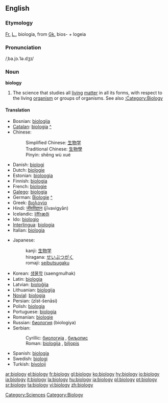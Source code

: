 {{wikipedia}}

==English==
===Etymology===

[[Fr.]] [[L.]], biologia, from [[Gk.]] bios- + logeia

===Pronunciation===
/ˌba.jɔ.ˈlə.dʒɪ/

===Noun===
'''biology'''

# The science that studies all [[living]] [[matter]] in all its forms, with respect to the living [[organism]] or groups of organisms.  See also [[:Category:Biology]]

====Translation====
{{top}}
*Bosnian: [[biologija#Bosnian|biologija]] {{f}}
*[[Catalan]]: [[biologia]] {{f}} [[:ca:biologia|^]]
*Chinese: 
*:Simplified Chinese: [[生物学]] 
*:Traditional Chinese: [[生物學]]
*:Pinyin: shēng wù xué
*Danish: [[biologi]]
*Dutch: [[biologie]]
*Estonian: [[bioloogia]]
*Finnish: [[biologia]]
*French: [[biologie]] {{f}}
*[[Galego]]: [[biología]] {{f}}
*German: [[Biologie]] {{f}} [[:de:Biologie|^]] 
*Greek: [[βιολογία]] {{f}}
*Hindi: [[जीवविज्ञान]] (jīvavigyān)
*Icelandic: [[líffræði]] {{f}} 
*Ido: [[biologio]]
*[[Interlingua]]: [[biologia]] 
*Italian: [[biologia]] {{f}}
{{mid}}
*Japanese: 
*:kanji: [[生物学]] 
*:hiragana: [[せいぶつがく]]
*:romaji: [[seibutsugaku]]
*Korean: [[생물학]] (saengmulhak)
*Latin: [[biologia]] {{f}}
*Latvian: [[bioloĝija]] {{f}}
*Lithuanian: [[biologija]] {{f}}
*[[Novial]]: [[biologia]]
*Persian: {{FAchar|[[زیست‌شناسی]]}} (zīst-šenāsi)
*Polish: [[biologia]] {{f}}
*Portuguese: [[biologia]] {{f}}
*Romanian: [[biologie]] {{f}}
*Russian: [[биология]] (biologiya)
*Serbian:
*:Cyrillic: [[биологија#Serbian|биологија]] {{f}}, [[биљопис]] {{m}}
*:Roman: [[biologija#Serbian|biologija]] {{f}}, [[biljopis]] {{m}}
*Spanish: [[biología]] {{f}}
*Swedish: [[biologi]] {{c}}
*Turkish: [[biyoloji]]
{{bottom}}

[[Category:Sciences]]
[[Category:Biology]]

[[ar:biology]]
[[el:biology]]
[[fr:biology]]
[[gl:biology]]
[[ko:biology]]
[[hy:biology]]
[[io:biology]]
[[ia:biology]]
[[it:biology]]
[[la:biology]]
[[hu:biology]]
[[ja:biology]]
[[pl:biology]]
[[pt:biology]]
[[sr:biology]]
[[ta:biology]]
[[vi:biology]]
[[zh:biology]]
